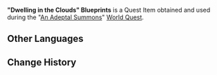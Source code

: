 {{Item Infobox
|id           = 100583
|image        = Item Quest Letter.png
|type         = Quest Items
|description  = The designs for the Dwelling in the Clouds, built long ago by Cloud Retainer.
|source1      = [[An Adeptal Summons]]
}}
'''"Dwelling in the Clouds" Blueprints''' is a Quest Item obtained and used during the "[[An Adeptal Summons]]" [[World Quest]].

==Other Languages==
{{Other Languages|default_hidden = 1
|en      = "Dwelling in the Clouds" Blueprints
|zhs     = 「云中仙居」的图纸
|zhs_rm  = "Yúnzhōng Xiānjū" De Túzhǐ
|zht     = 「雲中仙居」的圖紙
|zht_rm  = "Yúnzhōng Xiānjū" De Túzhǐ
|ja      = 「雲中仙居」の設計図
|ja_rm   = 「Kumonaka sen kyo」no sekkeizu
|ko      = 「구름 속의 선인 거처」의 도면
|ko_rm   = 
|es      = Plano de la Residencia de las Nubes
|fr      = Plans de la Demeure Céleste
|ru      = Чертежи Облачной обители
|th      = แบบแปลน "ที่พำนักเซียนในหมู่เมฆา"
|th_rm   = Baep Plaen "Thi Phamnak Sian Nai Mu Mekha"
|vi      = Bản vẽ Vân Trung Tiên Cư
|de      = Zeichnungen von der „Residenz in den Wolken“
|id      = Denah Dwelling in the Clouds
|pt      = Projetos de Moradia nas Nuvens
}}

==Change History==
{{Change History|1.0}}